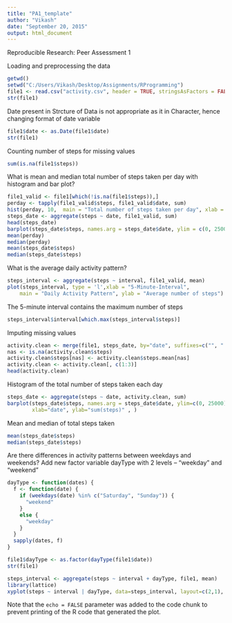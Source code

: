 ```yaml
---
title: "PA1_template"
author: "Vikash"
date: "September 20, 2015"
output: html_document
---
```

Reproducible Research: Peer Assessment 1

Loading and preprocessing the data

```r
getwd()
setwd("C:/Users/Vikash/Desktop/Assignments/RProgramming")
file1 <- read.csv("activity.csv", header = TRUE, stringsAsFactors = FALSE )
str(file1)
```
Date present in Strcture of Data is not appropriate as it in Character, hence changing format of date variable

```r
file1$date <- as.Date(file1$date)
str(file1)
```
Counting number of steps for missing values

```r
sum(is.na(file1$steps))
```

What is mean and median total number of steps taken per day with histogram and bar plot?
```r
file1_valid <- file1[which(!is.na(file1$steps)),]
perday <- tapply(file1_valid$steps, file1_valid$date, sum)
hist(perday, 10,  main = "Total number of steps taken per day", xlab = "")
steps_date <- aggregate(steps ~ date, file1_valid, sum)
head(steps_date)
barplot(steps_date$steps, names.arg = steps_date$date, ylim = c(0, 25000), xlab = "date", ylab = "sum(steps)",)
mean(perday)
median(perday)
mean(steps_date$steps)
median(steps_date$steps)
```

What is the average daily activity pattern?
```r
steps_interval <- aggregate(steps ~ interval, file1_valid, mean)
plot(steps_interval, type = 'l',xlab = "5-Minute-Interval", 
    main = "Daily Activity Pattern", ylab = "Average number of steps")
```

The 5-minute interval contains the maximum number of steps

```r
steps_interval$interval[which.max(steps_interval$steps)]
```

Imputing missing values

```r
activity.clean <- merge(file1, steps_date, by="date", suffixes=c("", ".mean"))
nas <- is.na(activity.clean$steps)
activity.clean$steps[nas] <- activity.clean$steps.mean[nas]
activity.clean <- activity.clean[, c(1:3)]
head(activity.clean)
```

Histogram of the total number of steps taken each day

```r
steps_date <- aggregate(steps ~ date, activity.clean, sum)
barplot(steps_date$steps, names.arg = steps_date$date, ylim=c(0, 25000), 
        xlab="date", ylab="sum(steps)" , )
```

Mean and median of total steps taken
```r
mean(steps_date$steps)
median(steps_date$steps)
```

Are there differences in activity patterns between weekdays and weekends?
Add new factor variable dayType with 2 levels – “weekday” and “weekend”
```r
dayType <- function(dates) {
  f <- function(date) {
    if (weekdays(date) %in% c("Saturday", "Sunday")) {
      "weekend"
    }
    else {
      "weekday"
    }
  }
  sapply(dates, f)
}

file1$dayType <- as.factor(dayType(file1$date))
str(file1)
```

```r
steps_interval <- aggregate(steps ~ interval + dayType, file1, mean)
library(lattice)
xyplot(steps ~ interval | dayType, data=steps_interval, layout=c(2,1), type='l')
```

Note that the `echo = FALSE` parameter was added to the code chunk to prevent printing of the R code that generated the plot.
